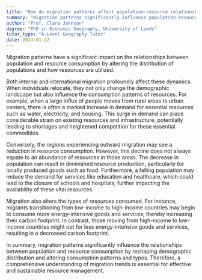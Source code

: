 ```yaml
---
title: "How do migration patterns affect population-resource relationships?"
summary: "Migration patterns significantly influence population-resource relationships by altering the distribution of population and resource consumption."
author: "Prof. Clara Johnson"
degree: "PhD in Economic Geography, University of Leeds"
tutor_type: "A-Level Geography Tutor"
date: 2024-01-22
---
```


Migration patterns have a significant impact on the relationships between population and resource consumption by altering the distribution of populations and how resources are utilized.

Both internal and international migration profoundly affect these dynamics. When individuals relocate, they not only change the demographic landscape but also influence the consumption patterns of resources. For example, when a large influx of people moves from rural areas to urban centers, there is often a marked increase in demand for essential resources such as water, electricity, and housing. This surge in demand can place considerable strain on existing resources and infrastructure, potentially leading to shortages and heightened competition for these essential commodities.

Conversely, the regions experiencing outward migration may see a reduction in resource consumption. However, this decline does not always equate to an abundance of resources in those areas. The decrease in population can result in diminished resource production, particularly for locally produced goods such as food. Furthermore, a falling population may reduce the demand for services like education and healthcare, which could lead to the closure of schools and hospitals, further impacting the availability of these vital resources.

Migration also alters the types of resources consumed. For instance, migrants transitioning from low-income to high-income countries may begin to consume more energy-intensive goods and services, thereby increasing their carbon footprint. In contrast, those moving from high-income to low-income countries might opt for less energy-intensive goods and services, resulting in a decreased carbon footprint.

In summary, migration patterns significantly influence the relationships between population and resource consumption by reshaping demographic distribution and altering consumption patterns and types. Therefore, a comprehensive understanding of migration trends is essential for effective and sustainable resource management.
    